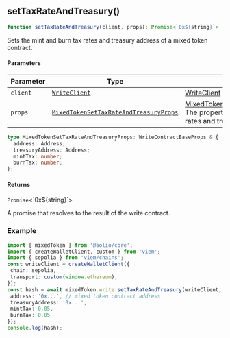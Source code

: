 <a id="setTaxRateAndTreasury"></a>

## setTaxRateAndTreasury()

```ts copy
function setTaxRateAndTreasury(client, props): Promise<`0x${string}`>
```

Sets the mint and burn tax rates and treasury address of a mixed token contract.

#### Parameters

| Parameter | Type | Description |
| ------ | ------ | ------ |
| `client` | [`WriteClient`](../../types.mdx#WriteClient) | [WriteClient](../../types.mdx#WriteClient) The write client to use. |
| `props` | [`MixedTokenSetTaxRateAndTreasuryProps`](set-tax-tate-and-treasury.mdx#MixedTokenSetTaxRateAndTreasuryProps) | [MixedTokenSetTaxRateAndTreasuryProps](set-tax-tate-and-treasury.mdx#MixedTokenSetTaxRateAndTreasuryProps) The properties to use for setting the tax rates and treasury address. |

<a id="MixedTokenSetTaxRateAndTreasuryProps"></a>

```ts copy
type MixedTokenSetTaxRateAndTreasuryProps: WriteContractBaseProps & {
  address: Address;
  treasuryAddress: Address;
  mintTax: number;
  burnTax: number;
};
```

#### Returns

`Promise`&lt;\`0x$\{string\}\`&gt;

A promise that resolves to the result of the write contract.

### Example

```ts copy filename="mixed-token.ts"
import { mixedToken } from '@solio/core';
import { createWalletClient, custom } from 'viem';
import { sepolia } from 'viem/chains';
const writeClient = createWalletClient({
 chain: sepolia,
 transport: custom(window.ethereum),
});
const hash = await mixedToken.write.setTaxRateAndTreasury(writeClient, {
 address: '0x...', // mixed token contract address
 treasuryAddress: '0x...',
 mintTax: 0.05,
 burnTax: 0.05
});
console.log(hash);
```
